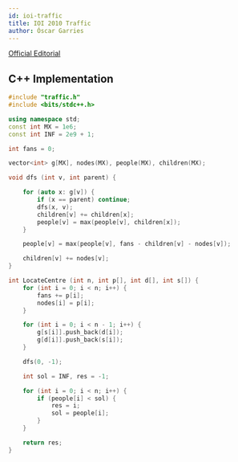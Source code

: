 ```yaml
---
id: ioi-traffic
title: IOI 2010 Traffic
author: Óscar Garries
---
```


[Official Editorial](https://ioinformatics.org/page/ioi-2010/36)

<LanguageSection>
<CPPSection>

## C++ Implementation

```cpp
#include "traffic.h"
#include <bits/stdc++.h>

using namespace std;
const int MX = 1e6;
const int INF = 2e9 + 1;

int fans = 0;

vector<int> g[MX], nodes(MX), people(MX), children(MX);

void dfs (int v, int parent) {

	for (auto x: g[v]) {
		if (x == parent) continue;
		dfs(x, v);
		children[v] += children[x];
		people[v] = max(people[v], children[x]);
	}

	people[v] = max(people[v], fans - children[v] - nodes[v]);

	children[v] += nodes[v];
}

int LocateCentre (int n, int p[], int d[], int s[]) {
	for (int i = 0; i < n; i++) {
		fans += p[i];
		nodes[i] = p[i];
	}

	for (int i = 0; i < n - 1; i++) {
		g[s[i]].push_back(d[i]);
		g[d[i]].push_back(s[i]);
	}

	dfs(0, -1);

	int sol = INF, res = -1;

	for (int i = 0; i < n; i++) {
		if (people[i] < sol) {
			res = i;
			sol = people[i];
		}
	}

	return res;
}

```

</CPPSection>
</LanguageSection>

